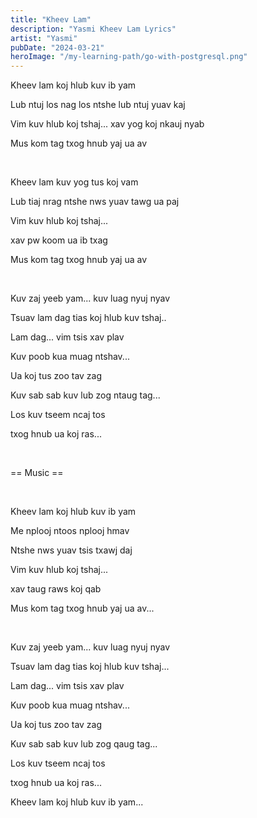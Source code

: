 ```yaml
---
title: "Kheev Lam"
description: "Yasmi Kheev Lam Lyrics"
artist: "Yasmi"
pubDate: "2024-03-21"
heroImage: "/my-learning-path/go-with-postgresql.png"
---
```


Kheev lam koj hlub kuv ib yam

Lub ntuj los nag los ntshe lub ntuj yuav kaj

Vim kuv hlub koj tshaj... xav yog koj nkauj nyab

Mus kom tag txog hnub yaj ua av

<br />

Kheev lam kuv yog tus koj vam

Lub tiaj nrag ntshe nws yuav tawg ua paj

Vim kuv hlub koj tshaj...

xav pw koom ua ib txag

Mus kom tag txog hnub yaj ua av

<br />

Kuv zaj yeeb yam... kuv luag nyuj nyav

Tsuav lam dag tias koj hlub kuv tshaj..

Lam dag... vim tsis xav plav

Kuv poob kua muag ntshav...

Ua koj tus zoo tav zag

Kuv sab sab kuv lub zog ntaug tag...

Los kuv tseem ncaj tos

txog hnub ua koj ras...

<br />

== Music ==

<br />

Kheev lam koj hlub kuv ib yam

Me nplooj ntoos nplooj hmav

Ntshe nws yuav tsis txawj daj

Vim kuv hlub koj tshaj...

xav taug raws koj qab

Mus kom tag txog hnub yaj ua av...

<br />

Kuv zaj yeeb yam... kuv luag nyuj nyav

Tsuav lam dag tias koj hlub kuv tshaj...

Lam dag... vim tsis xav plav

Kuv poob kua muag ntshav...

Ua koj tus zoo tav zag

Kuv sab sab kuv lub zog qaug tag...

Los kuv tseem ncaj tos

txog hnub ua koj ras...

Kheev lam koj hlub kuv ib yam...
